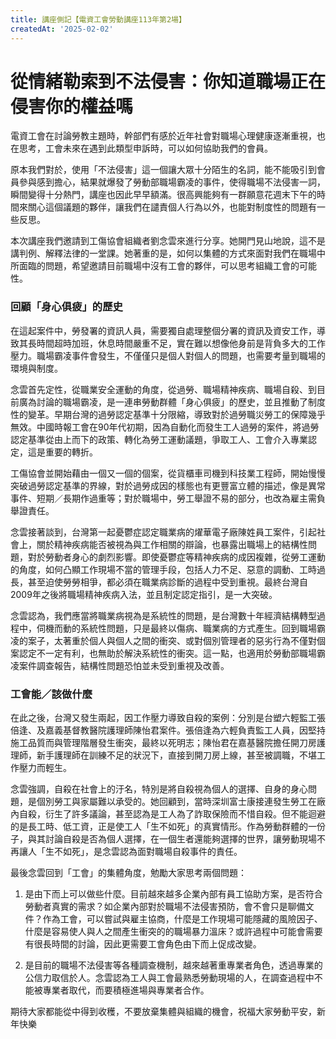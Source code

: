 ```yaml
---
title: 講座側記【電資工會勞動講座113年第2場】
createdAt: '2025-02-02'
---
```


# 從情緒勒索到不法侵害：你知道職場正在侵害你的權益嗎
電資工會在討論勞教主題時，幹部們有感於近年社會對職場心理健康逐漸重視，也在思考，工會未來在遇到此類型申訴時，可以如何協助我們的會員。

原本我們對於，使用「不法侵害」這一個讓大眾十分陌生的名詞，能不能吸引到會員參與感到擔心，結果就爆發了勞動部職場霸凌的事件，使得職場不法侵害一詞，瞬間變得十分熱門，講座也因此早早額滿。很高興能夠有一群願意花週末下午的時間來關心這個議題的夥伴，讓我們在譴責個人行為以外，也能對制度性的問題有一些反思。

本次講座我們邀請到工傷協會組織者劉念雲來進行分享。她開門見山地說，這不是講判例、解釋法律的一堂課。她著重的是，如何以集體的方式來面對我們在職場中所面臨的問題，希望邀請目前職場中沒有工會的夥伴，可以思考組織工會的可能性。

### 回顧「身心俱疲」的歷史
在這起案件中，勞發署的資訊人員，需要獨自處理整個分署的資訊及資安工作，導致其長時間超時加班，休息時間嚴重不足，實在難以想像他身前是背負多大的工作壓力。職場霸凌事件會發生，不僅僅只是個人對個人的問題，也需要考量到職場的環境與制度。

念雲首先定性，從職業安全運動的角度，從過勞、職場精神疾病、職場自殺、到目前廣為討論的職場霸凌，是一連串勞動群體「身心俱疲」的歷史，並且推動了制度性的變革。早期台灣的過勞認定基準十分限縮，導致對於過勞職災勞工的保障幾乎無效。中國時報工會在90年代初期，因為自動化而發生工人過勞的案件，將過勞認定基準從由上而下的政策、轉化為勞工運動議題，爭取工人、工會介入專業認定，這是重要的轉折。

工傷協會並開始藉由一個又一個的個案，從貨櫃車司機到科技業工程師，開始慢慢突破過勞認定基準的界線，對於過勞成因的樣態也有更豐富立體的描述，像是異常事件、短期／長期作過重等；對於職場中，勞工舉證不易的部分，也改為雇主需負舉證責任。

念雲接著談到，台灣第一起憂鬱症認定職業病的燿華電子廠陳姓員工案件，引起社會上，關於精神疾病能否被視為與工作相關的辯論，也暴露出職場上的結構性問題，對於勞動者身心的劇烈影響。即使憂鬱症等精神疾病的成因複雜，從勞工運動的角度，如何凸顯工作現場不當的管理手段，包括人力不足、惡意的調動、工時過長，甚至迫使勞勞相爭，都必須在職業病診斷的過程中受到重視。最終台灣自2009年之後將職場精神疾病入法，並且制定認定指引，是一大突破。

念雲認為，我們應當將職業病視為是系統性的問題，是台灣數十年經濟結構轉型過程中，伺機而動的系統性問題，只是最終以傷病、職業病的方式產生。回到職場霸凌的案子，太著重於個人與個人之間的衝突、或對個別管理者的惡劣行為不僅對個案認定不一定有利，也無助於解決系統性的衝突。這一點，也適用於勞動部職場霸凌案件調查報告，結構性問題恐怕並未受到重視及改善。

### 工會能／該做什麼
在此之後，台灣又發生兩起，因工作壓力導致自殺的案例：分別是台塑六輕監工張倍逢、及嘉義基督教醫院護理師陳怡君案件。張倍逢為六輕負責監工人員，因堅持施工品質而與管理階層發生衝突，最終以死明志；陳怡君在嘉基醫院擔任開刀房護理師，新手護理師在訓練不足的狀況下，直接到開刀房上線，甚至被調職，不堪工作壓力而輕生。

念雲強調，自殺在社會上的汙名，特別是將自殺視為個人的選擇、自身的身心問題，是個別勞工與家屬難以承受的。她回顧到，當時深圳富士康接連發生勞工在廠內自殺，衍生了許多議論，甚至認為是工人為了詐取保險而不惜自殺。但不能迴避的是長工時、低工資，正是使工人「生不如死」的真實情形。作為勞動群體的一份子，與其討論自殺是否為個人選擇，在一個生者還能夠選擇的世界，讓勞動現場不再讓人「生不如死」，是念雲認為面對職場自殺事件的責任。

最後念雲回到「工會」的集體角度，勉勵大家思考兩個問題：
1. 是由下而上可以做些什麼。目前越來越多企業內部有員工協助方案，是否符合勞動者真實的需求？如企業內部對於職場不法侵害預防，會不會只是聊備文件？作為工會，可以嘗試與雇主協商，什麼是工作現場可能隱藏的風險因子、什麼是容易使人與人之間產生衝突的的職場暴力溫床？或許過程中可能會需要有很長時間的討論，因此更需要工會角色由下而上促成改變。

2. 是目前的職場不法侵害等各種調查機制，越來越著重專業者角色，透過專業的公信力取信於人。念雲認為工人與工會最熟悉勞動現場的人，在調查過程中不能被專業者取代，而要積極進場與專業者合作。

期待大家都能從中得到收穫，不要放棄集體與組織的機會，祝福大家勞動平安，新年快樂